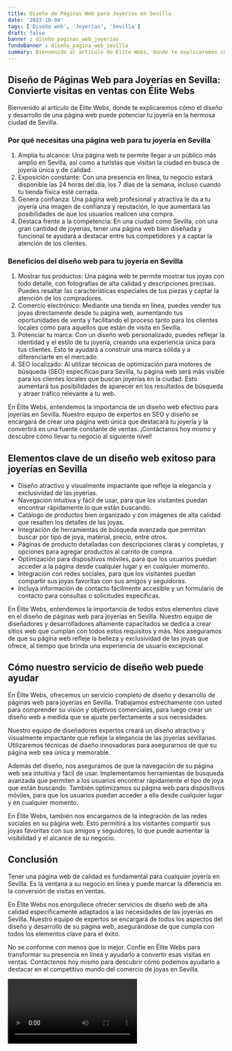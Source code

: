 ```yaml
---
title: Diseño de Páginas Web para Joyerías en Sevilla
date: '2023-10-04'
tags: ['Diseño web', 'Joyerías', 'Sevilla']
draft: false
banner : diseño_paginas_web_joyerías
fondoBanner : diseño_pagina_web_sevilla
summary: Bienvenido al artículo de Élite Webs, donde te explicaremos cómo el diseño y desarrollo de una página web puede potenciar tu joyería en la hermosa ciudad de Sevilla. 
---
```


## Diseño de Páginas Web para Joyerías en Sevilla: Convierte visitas en ventas con Élite Webs

Bienvenido al artículo de Élite Webs, donde te explicaremos cómo el diseño y desarrollo de una página web puede potenciar tu joyería en la hermosa ciudad de Sevilla. 

### Por qué necesitas una página web para tu joyería en Sevilla

1. Amplía tu alcance: Una página web te permite llegar a un público más amplio en Sevilla, así como a turistas que visitan la ciudad en busca de joyería única y de calidad.
2. Exposición constante: Con una presencia en línea, tu negocio estará disponible las 24 horas del día, los 7 días de la semana, incluso cuando tu tienda física esté cerrada.
3. Genera confianza: Una página web profesional y atractiva le da a tu joyería una imagen de confianza y reputación, lo que aumentará las posibilidades de que los usuarios realicen una compra.
4. Destaca frente a la competencia: En una ciudad como Sevilla, con una gran cantidad de joyerías, tener una página web bien diseñada y funcional te ayudará a destacar entre tus competidores y a captar la atención de los clientes.

### Beneficios del diseño web para tu joyería en Sevilla

1. Mostrar tus productos: Una página web te permite mostrar tus joyas con todo detalle, con fotografías de alta calidad y descripciones precisas. Puedes resaltar las características especiales de tus piezas y captar la atención de los compradores.
2. Comercio electrónico: Mediante una tienda en línea, puedes vender tus joyas directamente desde tu página web, aumentando tus oportunidades de venta y facilitando el proceso tanto para los clientes locales como para aquellos que están de visita en Sevilla.
3. Potenciar tu marca: Con un diseño web personalizado, puedes reflejar la identidad y el estilo de tu joyería, creando una experiencia única para tus clientes. Esto te ayudará a construir una marca sólida y a diferenciarte en el mercado.
4. SEO localizado: Al utilizar técnicas de optimización para motores de búsqueda (SEO) específicas para Sevilla, tu página web será más visible para los clientes locales que buscan joyerías en la ciudad. Esto aumentará tus posibilidades de aparecer en los resultados de búsqueda y atraer tráfico relevante a tu web.

En Élite Webs, entendemos la importancia de un diseño web efectivo para joyerías en Sevilla. Nuestro equipo de expertos en SEO y diseño se encargará de crear una página web única que destacará tu joyería y la convertirá en una fuente constante de ventas. ¡Contáctanos hoy mismo y descubre cómo llevar tu negocio al siguiente nivel!

<GifSeo />

<Cta />

## Elementos clave de un diseño web exitoso para joyerías en Sevilla 

- Diseño atractivo y visualmente impactante que refleje la elegancia y exclusividad de las joyerías.
- Navegación intuitiva y fácil de usar, para que los visitantes puedan encontrar rápidamente lo que están buscando.
- Catálogo de productos bien organizado y con imágenes de alta calidad que resalten los detalles de las joyas.
- Integración de herramientas de búsqueda avanzada que permitan buscar por tipo de joya, material, precio, entre otros.
- Páginas de producto detalladas con descripciones claras y completas, y opciones para agregar productos al carrito de compra.
- Optimización para dispositivos móviles, para que los usuarios puedan acceder a la página desde cualquier lugar y en cualquier momento.
- Integración con redes sociales, para que los visitantes puedan compartir sus joyas favoritas con sus amigos y seguidores.
- Incluya información de contacto fácilmente accesible y un formulario de contacto para consultas o solicitudes específicas.

En Élite Webs, entendemos la importancia de todos estos elementos clave en el diseño de páginas web para joyerías en Sevilla. Nuestro equipo de diseñadores y desarrolladores altamente capacitados se dedica a crear sitios web que cumplan con todos estos requisitos y más. Nos aseguramos de que su página web refleje la belleza y exclusividad de las joyas que ofrece, al tiempo que brinda una experiencia de usuario excepcional. 

## Cómo nuestro servicio de diseño web puede ayudar

En Élite Webs, ofrecemos un servicio completo de diseño y desarrollo de páginas web para joyerías en Sevilla. Trabajamos estrechamente con usted para comprender su visión y objetivos comerciales, para luego crear un diseño web a medida que se ajuste perfectamente a sus necesidades.

Nuestro equipo de diseñadores expertos creará un diseño atractivo y visualmente impactante que refleje la elegancia de las joyerías sevillanas. Utilizaremos técnicas de diseño innovadoras para asegurarnos de que su página web sea única y memorable.

Además del diseño, nos aseguramos de que la navegación de su página web sea intuitiva y fácil de usar. Implementamos herramientas de búsqueda avanzada que permiten a los usuarios encontrar rápidamente el tipo de joya que están buscando. También optimizamos su página web para dispositivos móviles, para que los usuarios puedan acceder a ella desde cualquier lugar y en cualquier momento.

En Élite Webs, también nos encargamos de la integración de las redes sociales en su página web. Esto permitirá a los visitantes compartir sus joyas favoritas con sus amigos y seguidores, lo que puede aumentar la visibilidad y el alcance de su negocio.

## Conclusión

Tener una página web de calidad es fundamental para cualquier joyería en Sevilla. Es la ventana a su negocio en línea y puede marcar la diferencia en la conversión de visitas en ventas.

En Élite Webs nos enorgullece ofrecer servicios de diseño web de alta calidad específicamente adaptados a las necesidades de las joyerías en Sevilla. Nuestro equipo de expertos se encargará de todos los aspectos del diseño y desarrollo de su página web, asegurándose de que cumpla con todos los elementos clave para el éxito.

No se conforme con menos que lo mejor. Confíe en Élite Webs para transformar su presencia en línea y ayudarlo a convertir esas visitas en ventas. Contáctenos hoy mismo para descubrir cómo podemos ayudarlo a destacar en el competitivo mundo del comercio de joyas en Sevilla.

<Video />

<CtaBot job='Joyerías' city='Sevilla'/>

<Gmaps query='Sevilla+españa+maps' />